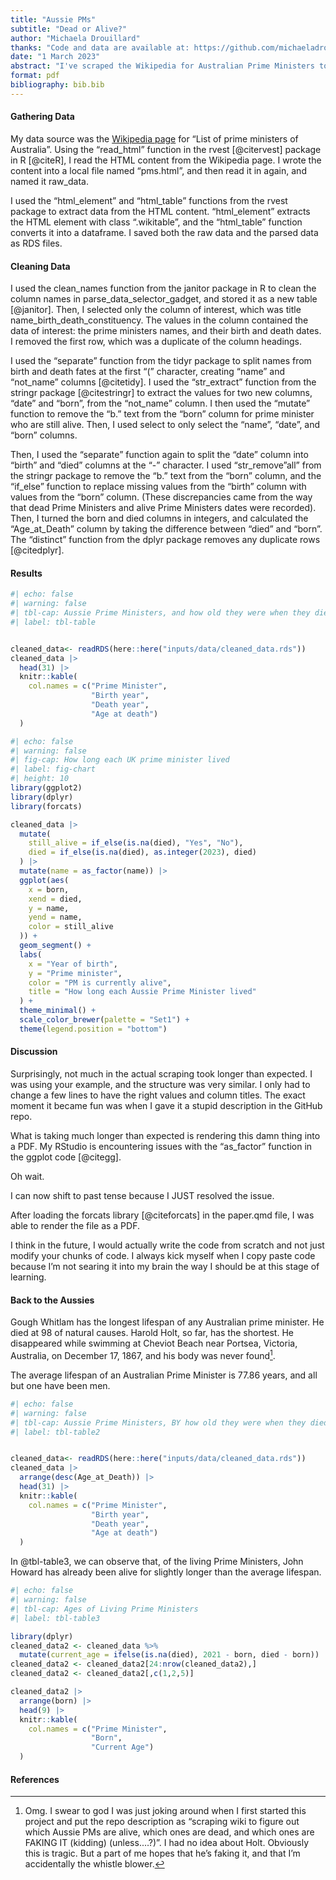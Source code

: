 ```yaml
---
title: "Aussie PMs"
subtitle: "Dead or Alive?"
author: "Michaela Drouillard"
thanks: "Code and data are available at: https://github.com/michaeladrouillard/AussiePMs_DeadOrAlive.git."
date: "1 March 2023"
abstract: "I've scraped the Wikipedia for Australian Prime Ministers to visualize their birth and death dates. This is for Tutorial 7."
format: pdf
bibliography: bib.bib
---
```


#### Gathering Data

My data source was the [Wikipedia page](https://en.wikipedia.org/wiki/List_of_prime_ministers_of_Australia) for "List of prime ministers of Australia". Using the "read_html" function in the rvest \[@citervest\] package in R [@citeR], I read the HTML content from the Wikipedia page. I wrote the content into a local file named "pms.html", and then read it in again, and named it raw_data.

I used the "html_element" and "html_table" functions from the rvest package to extract data from the HTML content. "html_element" extracts the HTML element with class ".wikitable", and the "html_table" function converts it into a dataframe. I saved both the raw data and the parsed data as RDS files.

#### Cleaning Data

I used the clean_names function from the janitor package in R to clean the column names in parse_data_selector_gadget, and stored it as a new table [@janitor]. Then, I selected only the column of interest, which was title name_birth_death_constituency. The values in the column contained the data of interest: the prime ministers names, and their birth and death dates. I removed the first row, which was a duplicate of the column headings.

I used the "separate" function from the tidyr package to split names from birth and death fates at the first "(" character, creating "name" and "not_name" columns [@citetidy]. I used the "str_extract" function from the stringr package [@citestringr] to extract the values for two new columns, "date" and "born", from the "not_name" column. I then used the "mutate" function to remove the "b." text from the "born" column for prime minister who are still alive. Then, I used select to only select the "name", "date", and "born" columns.

Then, I used the "separate" function again to split the "date" column into "birth" and "died" columns at the "-" character. I used "str_remove"all" from the stringr package to remove the "b." text from the "born" column, and the "if_else" function to replace missing values from the "birth" column with values from the "born" column. (These discrepancies came from the way that dead Prime Ministers and alive Prime Ministers dates were recorded). Then, I turned the born and died columns in integers, and calculated the "Age_at_Death" column by taking the difference between "died" and "born". The "distinct" function from the dplyr package removes any duplicate rows [@citedplyr].

#### Results

```r
#| echo: false
#| warning: false
#| tbl-cap: Aussie Prime Ministers, and how old they were when they died
#| label: tbl-table


cleaned_data<- readRDS(here::here("inputs/data/cleaned_data.rds"))
cleaned_data |>
  head(31) |>
  knitr::kable(
    col.names = c("Prime Minister", 
                  "Birth year", 
                  "Death year", 
                  "Age at death")
  )

```

```r
#| echo: false
#| warning: false
#| fig-cap: How long each UK prime minister lived
#| label: fig-chart
#| height: 10
library(ggplot2)
library(dplyr)
library(forcats)

cleaned_data |>
  mutate(
    still_alive = if_else(is.na(died), "Yes", "No"),
    died = if_else(is.na(died), as.integer(2023), died)
  ) |>
  mutate(name = as_factor(name)) |>
  ggplot(aes(
    x = born,
    xend = died,
    y = name,
    yend = name,
    color = still_alive
  )) +
  geom_segment() +
  labs(
    x = "Year of birth",
    y = "Prime minister",
    color = "PM is currently alive",
    title = "How long each Aussie Prime Minister lived"
  ) +
  theme_minimal() +
  scale_color_brewer(palette = "Set1") +
  theme(legend.position = "bottom")
```

#### Discussion

Surprisingly, not much in the actual scraping took longer than expected. I was using your example, and the structure was very similar. I only had to change a few lines to have the right values and column titles. The exact moment it became fun was when I gave it a stupid description in the GitHub repo.

What is taking much longer than expected is rendering this damn thing into a PDF. My RStudio is encountering issues with the "as_factor" function in the ggplot code [@citegg].

Oh wait.

I can now shift to past tense because I JUST resolved the issue.

After loading the forcats library [@citeforcats] in the paper.qmd file, I was able to render the file as a PDF.

I think in the future, I would actually write the code from scratch and not just modify your chunks of code. I always kick myself when I copy paste code because I'm not searing it into my brain the way I should be at this stage of learning.

#### Back to the Aussies

Gough Whitlam has the longest lifespan of any Australian prime minister. He died at 98 of natural causes. Harold Holt, so far, has the shortest. He disappeared while swimming at Cheviot Beach near Portsea, Victoria, Australia, on December 17, 1867, and his body was never found[^1].

[^1]: Omg. I swear to god I was just joking around when I first started this project and put the repo description as "scraping wiki to figure out which Aussie PMs are alive, which ones are dead, and which ones are FAKING IT (kidding) (unless\....?)". I had no idea about Holt. Obviously this is tragic. But a part of me hopes that he's faking it, and that I'm accidentally the whistle blower.

The average lifespan of an Australian Prime Minister is 77.86 years, and all but one have been men.

```r
#| echo: false
#| warning: false
#| tbl-cap: Aussie Prime Ministers, BY how old they were when they died
#| label: tbl-table2


cleaned_data<- readRDS(here::here("inputs/data/cleaned_data.rds"))
cleaned_data |>
  arrange(desc(Age_at_Death)) |>
  head(31) |>
  knitr::kable(
    col.names = c("Prime Minister", 
                  "Birth year", 
                  "Death year", 
                  "Age at death")
  )
```

In @tbl-table3, we can observe that, of the living Prime Ministers, John Howard has already been alive for slightly longer than the average lifespan.

```r
#| echo: false
#| warning: false
#| tbl-cap: Ages of Living Prime Ministers
#| label: tbl-table3

library(dplyr)
cleaned_data2 <- cleaned_data %>%
  mutate(current_age = ifelse(is.na(died), 2021 - born, died - born))
cleaned_data2 <- cleaned_data2[24:nrow(cleaned_data2),]
cleaned_data2 <- cleaned_data2[,c(1,2,5)]

cleaned_data2 |>
  arrange(born) |>
  head(9) |>
  knitr::kable(
    col.names = c("Prime Minister",
                  "Born",
                  "Current Age")
  )

```

#### References
::: {#refs}
:::